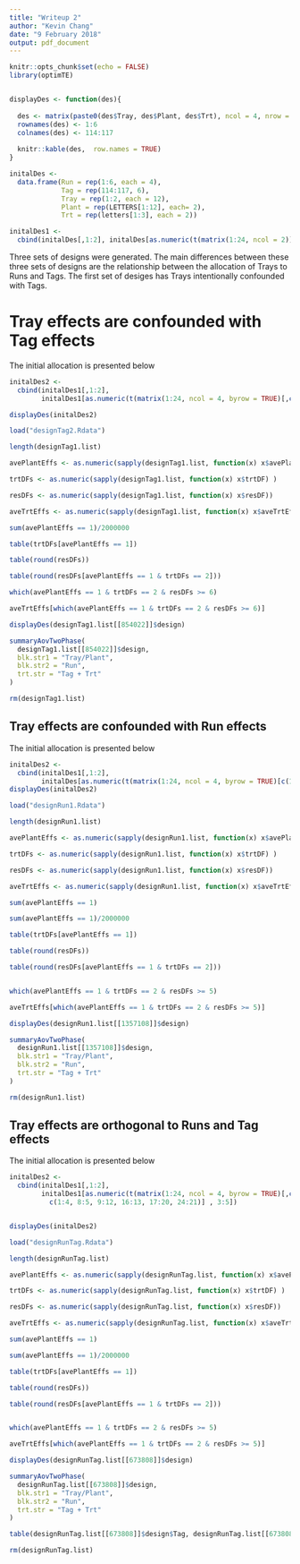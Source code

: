 ```yaml
---
title: "Writeup 2"
author: "Kevin Chang"
date: "9 February 2018"
output: pdf_document
---
```


```r
knitr::opts_chunk$set(echo = FALSE)
library(optimTE)


displayDes <- function(des){
  
  des <- matrix(paste0(des$Tray, des$Plant, des$Trt), ncol = 4, nrow = 6, byrow = TRUE)
  rownames(des) <- 1:6
  colnames(des) <- 114:117
  
  knitr::kable(des,  row.names = TRUE)
}

initalDes <- 
  data.frame(Run = rep(1:6, each = 4), 
             Tag = rep(114:117, 6), 
             Tray = rep(1:2, each = 12), 
             Plant = rep(LETTERS[1:12], each= 2), 
             Trt = rep(letters[1:3], each = 2))

initalDes1 <- 
  cbind(initalDes[,1:2], initalDes[as.numeric(t(matrix(1:24, ncol = 2))) , 3:5])

```


Three sets of designs were generated. The main differences between these three sets of designs are the relationship between the allocation of Trays to Runs and Tags. The first set of desiges has Trays intentionally confounded with Tags.


# Tray effects are confounded with Tag effects 

The initial allocation is presented below 
```r
initalDes2 <- 
  cbind(initalDes1[,1:2], 
        initalDes1[as.numeric(t(matrix(1:24, ncol = 4, byrow = TRUE)[,c(1,3,2,4)])) , 3:5])

displayDes(initalDes2)
```


```r
load("designTag2.Rdata")

length(designTag1.list)

avePlantEffs <- as.numeric(sapply(designTag1.list, function(x) x$avePlantEff ))

trtDFs <- as.numeric(sapply(designTag1.list, function(x) x$trtDF) )

resDFs <- as.numeric(sapply(designTag1.list, function(x) x$resDF))

aveTrtEffs <- as.numeric(sapply(designTag1.list, function(x) x$aveTrtEff) )
```


```r
sum(avePlantEffs == 1)/2000000

table(trtDFs[avePlantEffs == 1])

table(round(resDFs))

table(round(resDFs[avePlantEffs == 1 & trtDFs == 2]))

which(avePlantEffs == 1 & trtDFs == 2 & resDFs >= 6)

aveTrtEffs[which(avePlantEffs == 1 & trtDFs == 2 & resDFs >= 6)]

displayDes(designTag1.list[[854022]]$design)

```


```r

summaryAovTwoPhase(
  designTag1.list[[854022]]$design,
  blk.str1 = "Tray/Plant",
  blk.str2 = "Run",
  trt.str = "Tag + Trt"
)
```


```r
rm(designTag1.list)
```



## Tray effects are confounded with Run effects 

The initial allocation is presented below 
```r
initalDes2 <- 
  cbind(initalDes1[,1:2], 
        initalDes[as.numeric(t(matrix(1:24, ncol = 4, byrow = TRUE)[c(1,2,3,4,5,6) ,])) , 3:5])
displayDes(initalDes2)
```



```r
load("designRun1.Rdata")

length(designRun1.list)

avePlantEffs <- as.numeric(sapply(designRun1.list, function(x) x$avePlantEff ))

trtDFs <- as.numeric(sapply(designRun1.list, function(x) x$trtDF) )

resDFs <- as.numeric(sapply(designRun1.list, function(x) x$resDF))

aveTrtEffs <- as.numeric(sapply(designRun1.list, function(x) x$aveTrtEff) )
```


```r
sum(avePlantEffs == 1)

sum(avePlantEffs == 1)/2000000

table(trtDFs[avePlantEffs == 1])

table(round(resDFs))

table(round(resDFs[avePlantEffs == 1 & trtDFs == 2]))


which(avePlantEffs == 1 & trtDFs == 2 & resDFs >= 5)

aveTrtEffs[which(avePlantEffs == 1 & trtDFs == 2 & resDFs >= 5)]

displayDes(designRun1.list[[1357108]]$design)
```


```r
summaryAovTwoPhase(
  designRun1.list[[1357108]]$design,
  blk.str1 = "Tray/Plant",
  blk.str2 = "Run",
  trt.str = "Tag + Trt"
)

```


```r
rm(designRun1.list)
```

## Tray effects are orthogonal to Runs and  Tag effects 

The initial allocation is presented below 
```r
initalDes2 <- 
  cbind(initalDes1[,1:2], 
        initalDes1[as.numeric(t(matrix(1:24, ncol = 4, byrow = TRUE)[,c(1,2,3,4)]))[
          c(1:4, 8:5, 9:12, 16:13, 17:20, 24:21)] , 3:5])


displayDes(initalDes2)
```


```r
load("designRunTag.Rdata")

length(designRunTag.list)

avePlantEffs <- as.numeric(sapply(designRunTag.list, function(x) x$avePlantEff ))

trtDFs <- as.numeric(sapply(designRunTag.list, function(x) x$trtDF) )

resDFs <- as.numeric(sapply(designRunTag.list, function(x) x$resDF))

aveTrtEffs <- as.numeric(sapply(designRunTag.list, function(x) x$aveTrtEff) )
```


```r
sum(avePlantEffs == 1)

sum(avePlantEffs == 1)/2000000

table(trtDFs[avePlantEffs == 1])

table(round(resDFs))

table(round(resDFs[avePlantEffs == 1 & trtDFs == 2]))


which(avePlantEffs == 1 & trtDFs == 2 & resDFs >= 5)

aveTrtEffs[which(avePlantEffs == 1 & trtDFs == 2 & resDFs >= 5)]

displayDes(designRunTag.list[[673808]]$design)
```


```r
summaryAovTwoPhase(
  designRunTag.list[[673808]]$design,
  blk.str1 = "Tray/Plant",
  blk.str2 = "Run",
  trt.str = "Tag + Trt"
)
```


```r
table(designRunTag.list[[673808]]$design$Tag, designRunTag.list[[673808]]$design$Trt)
```


```r
rm(designRunTag.list)
```
